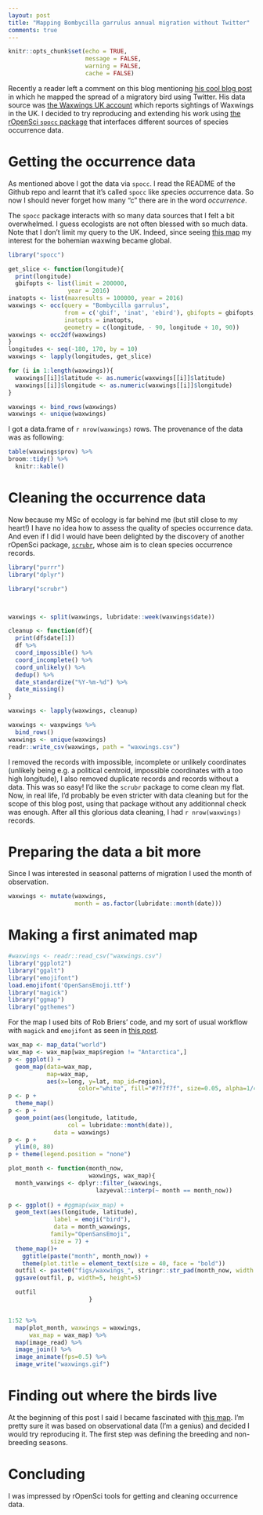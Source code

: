 ```yaml
---
layout: post
title: "Mapping Bombycilla garrulus annual migration without Twitter"
comments: true
---
```

```r
knitr::opts_chunk$set(echo = TRUE,
                      message = FALSE,
                      warning = FALSE, 
                      cache = FALSE)
```

Recently a reader left a comment on this blog mentioning [his cool blog post](https://robbriers.github.io/post/2017-03-14-mapping-the-spread-of-a-migratory-bird-using-twitter/) in which he mapped the spread of a migratory bird using Twitter. His data source was [the Waxwings UK account](https://twitter.com/WaxwingsUK) which reports sightings of Waxwings in the UK. I decided to try reproducing and extending his work using [the rOpenSci `spocc` package](https://github.com/ropensci/spocc) that interfaces different sources of species occurrence data.

<!--more-->

# Getting the occurrence data

As mentioned above I got the data via `spocc`. I read the README of the Github repo and learnt that it's called `spocc` like *sp*ecies *occ*urrence data. So now I should never forget how many "c" there are in the word _occurrence_.

The `spocc` package interacts with so many data sources that I felt a bit overwhelmed. I guess ecologists are not often blessed with so much data. Note that I don't limit my query to the UK. Indeed, since seeing [this map](https://en.wikipedia.org/wiki/Bohemian_waxwing#/media/File:Bombycillagarrulusmap2.png) my interest for the bohemian waxwing became global.


```r
library("spocc")

get_slice <- function(longitude){
  print(longitude)
  gbifopts <- list(limit = 200000,
                 year = 2016)
inatopts <- list(maxresults = 100000, year = 2016)
waxwings <- occ(query = "Bombycilla garrulus",
                from = c('gbif', 'inat', 'ebird'), gbifopts = gbifopts,
                inatopts = inatopts,
                geometry = c(longitude, - 90, longitude + 10, 90))
waxwings <- occ2df(waxwings)
}
longitudes <- seq(-180, 170, by = 10)
waxwings <- lapply(longitudes, get_slice)

for (i in 1:length(waxwings)){
  waxwings[[i]]$latitude <- as.numeric(waxwings[[i]]$latitude)
  waxwings[[i]]$longitude <- as.numeric(waxwings[[i]]$longitude)
}

waxwings <- bind_rows(waxwings)
waxwings <- unique(waxwings)
```

I got a data.frame of `r nrow(waxwings)` rows. The provenance of the data was as following:

```r

table(waxwings$prov) %>%
broom::tidy() %>%
  knitr::kable()

```

# Cleaning the occurrence data

Now because my MSc of ecology is far behind me (but still close to my heart!) I have no idea how to assess the quality of species occurrence data. And even if I did I would have been delighted by the discovery of another rOpenSci package, [`scrubr`](https://github.com/ropensci/scrubr), whose aim is to clean species occurrence records. 

```r
library("purrr")
library("dplyr")
```


```r
library("scrubr")



waxwings <- split(waxwings, lubridate::week(waxwings$date))

cleanup <- function(df){
  print(df$date[1])
  df %>%
  coord_impossible() %>%
  coord_incomplete() %>%
  coord_unlikely() %>%
  dedup() %>%
  date_standardize("%Y-%m-%d") %>%
  date_missing()
} 

waxwings <- lapply(waxwings, cleanup)

waxwings <- waxpwings %>%
  bind_rows()
waxwings <- unique(waxwings)
readr::write_csv(waxwings, path = "waxwings.csv")
```

I removed the records with impossible, incomplete or unlikely coordinates (unlikely being e.g. a political centroid, impossible coordinates with a too high longitude), I also removed duplicate records and records without a data. This was so easy! I'd like the `scrubr` package to come clean my flat. Now, in real life, I'd probably be even stricter with data cleaning but for the scope of this blog post, using that package without any additionnal check was enough. After all this glorious data cleaning, I had `r nrow(waxwings)` records. 

# Preparing the data a bit more

Since I was interested in seasonal patterns of migration I used the month of observation.

```r
waxwings <- mutate(waxwings,
                   month = as.factor(lubridate::month(date)))
```

# Making a first animated map

```r
#waxwings <- readr::read_csv("waxwings.csv")
library("ggplot2")
library("ggalt") 
library("emojifont")
load.emojifont('OpenSansEmoji.ttf')
library("magick")
library("ggmap")
library("ggthemes")
```
For the map I used bits of Rob Briers' code, and my sort of usual workflow with `magick` and `emojifont` as seen in [this post](http://www.masalmon.eu/2017/02/18/complot/).

```r
wax_map <- map_data("world")
wax_map <- wax_map[wax_map$region != "Antarctica",]
p <- ggplot() +
  geom_map(data=wax_map,
           map=wax_map,
           aes(x=long, y=lat, map_id=region),
                    color="white", fill="#7f7f7f", size=0.05, alpha=1/4)
p <- p +
  theme_map() 
p <- p +
  geom_point(aes(longitude, latitude,
                 col = lubridate::month(date)),
             data = waxwings)
p <- p +
  ylim(0, 80)
p + theme(legend.position = "none")
```

```r

plot_month <- function(month_now,
                       waxwings, wax_map){
  month_waxwings <- dplyr::filter_(waxwings,
                         lazyeval::interp(~ month == month_now))
  
p <- ggplot() + #ggmap(wax_map) +
  geom_text(aes(longitude, latitude),
             label = emoji("bird"),
             data = month_waxwings,
            family="OpenSansEmoji",
            size = 7) +
  theme_map()+
    ggtitle(paste("month", month_now)) +
    theme(plot.title = element_text(size = 40, face = "bold"))
  outfil <- paste0("figs/waxwings_", stringr::str_pad(month_now, width = 2, pad = "0"), ".png")
  ggsave(outfil, p, width=5, height=5)

  outfil
                       }



```


```r

1:52 %>%
  map(plot_month, waxwings = waxwings,
      wax_map = wax_map) %>%
  map(image_read) %>%
  image_join() %>%
  image_animate(fps=0.5) %>%
  image_write("waxwings.gif")

```

# Finding out where the birds live

At the beginning of this post I said I became fascinated with [this map](https://en.wikipedia.org/wiki/Bohemian_waxwing#/media/File:Bombycillagarrulusmap2.png). I'm pretty sure it was based on observational data (I'm a genius) and decided I would try reproducing it. The first step was defining the breeding and non-breeding seasons.

# Concluding

I was impressed by rOpenSci tools for getting and cleaning occurrence data. 